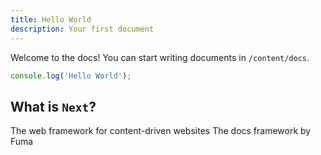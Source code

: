 ```yaml
---
title: Hello World
description: Your first document
---
```


Welcome to the docs! You can start writing documents in `/content/docs`.

```js
console.log('Hello World');
```

## What is `Next`?

<Cards>
  <Card title="Learn more about Astro" href="https://astro.build">
    The web framework for content-driven websites
  </Card>
  <Card title="Learn more about Fumadocs" href="https://fumadocs.dev">
    The docs framework by Fuma
  </Card>
</Cards>
